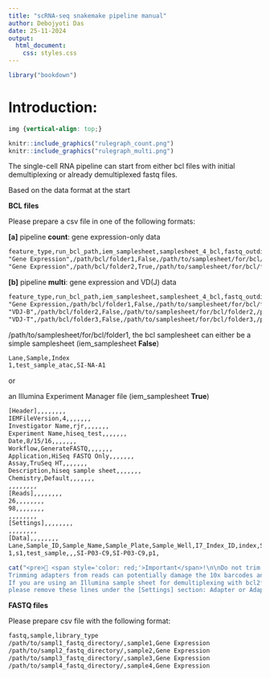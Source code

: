 ```yaml
---
title: "scRNA-seq snakemake pipeline manual"
author: Debojyoti Das
date: 25-11-2024
output:
  html_document:
    css: styles.css
---
```


```r
library("bookdown")
``` 

# Introduction:

```css
img {vertical-align: top;}
```

```r
knitr::include_graphics("rulegraph_count.png")
knitr::include_graphics("rulegraph_multi.png")
```

The single-cell RNA pipeline can start from either bcl files with initial demultiplexing or already demultiplexed fastq files.

Based on the data format at the start

**BCL files**

Please prepare a csv file in one of the following formats:

**[a]** pipeline **count**: gene expression-only data 
```txt
feature_type,run_bcl_path,iem_samplesheet,samplesheet_4_bcl,fastq_outdirectory,bcl_run_index
"Gene Expression",/path/bcl/folder1,False,/path/to/samplesheet/for/bcl/folder1,/path/to/fastq/output/dir1,run1
"Gene Expression",/path/bcl/folder2,True,/path/to/samplesheet/for/bcl/folder2,/path/to/fastq/output/dir2,run2
```

**[b]** pipeline **multi**: gene expression and VD(J) data
```txt
feature_type,run_bcl_path,iem_samplesheet,samplesheet_4_bcl,fastq_outdirectory,bcl_run_index
"Gene Expression,/path/bcl/folder1,False,/path/to/samplesheet/for/bcl/folder1,/path/to/fastq/output/dir1,run1
"VDJ-B",/path/bcl/folder2,False,/path/to/samplesheet/for/bcl/folder2,/path/to/fastq/output/vdj_bcell,runbcell
"VDJ-T",/path/bcl/folder3,False,/path/to/samplesheet/for/bcl/folder3,/path/to/fastq/output/vdj_tcell,runtcell
```

/path/to/samplesheet/for/bcl/folder1, the bcl samplesheet can either be a simple samplesheet (iem_samplesheet **False**)

```txt
Lane,Sample,Index
1,test_sample_atac,SI-NA-A1
```
or 

an Illumina Experiment Manager file (iem_samplesheet **True**)
```txt
[Header],,,,,,,,
IEMFileVersion,4,,,,,,,
Investigator Name,rjr,,,,,,,
Experiment Name,hiseq_test,,,,,,,
Date,8/15/16,,,,,,,
Workflow,GenerateFASTQ,,,,,,,
Application,HiSeq FASTQ Only,,,,,,,
Assay,TruSeq HT,,,,,,,
Description,hiseq sample sheet,,,,,,,
Chemistry,Default,,,,,,,
,,,,,,,,
[Reads],,,,,,,,
26,,,,,,,,
98,,,,,,,,
,,,,,,,,
[Settings],,,,,,,,
,,,,,,,,
[Data],,,,,,,,
Lane,Sample_ID,Sample_Name,Sample_Plate,Sample_Well,I7_Index_ID,index,Sample_Project,Description
1,s1,test_sample,,,SI-P03-C9,SI-P03-C9,p1,
```

```r
cat("<pre>🚨 <span style='color: red;'>Important</span>!\n\nDo not trim adapters during demultiplexing. Leave these settings blank.
Trimming adapters from reads can potentially damage the 10x barcodes and the UMIs, resulting in pipeline failure or data loss.
If you are using an Illumina sample sheet for demultiplexing with bcl2fastq, BCL Convert or our mkfastq pipeline,
please remove these lines under the [Settings] section: Adapter or AdapterRead1 or AdapterRead2.</pre>")
```

**FASTQ files**

Please prepare csv file with the following format:

```txt
fastq,sample,library_type
/path/to/sampl1_fastq_directory/,sample1,Gene Expression
/path/to/sampl2_fastq_directory/,sample2,Gene Expression
/path/to/sampl3_fastq_directory/,sample3,Gene Expression
/path/to/sampl4_fastq_directory/,sample4,Gene Expression
```
